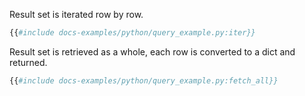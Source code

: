 Result set is iterated row by row.

```py
{{#include docs-examples/python/query_example.py:iter}}
```

Result set is retrieved as a whole, each row is converted to a dict and returned.

```py
{{#include docs-examples/python/query_example.py:fetch_all}}
```